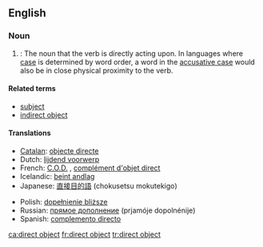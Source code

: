 ==English==
{{wikipedia}}

===Noun===
{{en-noun|sg=[[direct]] [[object]]}}

# {{grammar}}: The noun that the verb is directly acting upon. In languages where [[case]] is determined by word order, a word in the [[accusative case]] would also be in close physical proximity to the verb.

<!--Ex: I see the car. (car is the direct object) --Wikipedia.
-->

====Related terms====
* [[subject]]
* [[indirect object]]

====Translations====
{{trans-top|the noun the verb is directly acting upon}}
* [[Catalan]]: [[objecte directe]] {{m}}
* Dutch: [[lijdend voorwerp]] {{n}}
* French: [[C.O.D.]] {{m}}, [[complément d'objet direct]] {{m}}
* Icelandic: [[beint andlag]] {{n}}
* Japanese: [[直接目的語]] (chokusetsu mokutekigo)
{{trans-mid}}
* Polish: [[dopełnienie bliższe]] {{n}}
* Russian: [[прямое дополнение]] (prjamóje dopolnénije) {{n}}
* Spanish: [[complemento directo]] {{m}}
{{trans-bottom}}

[[ca:direct object]]
[[fr:direct object]]
[[tr:direct object]]